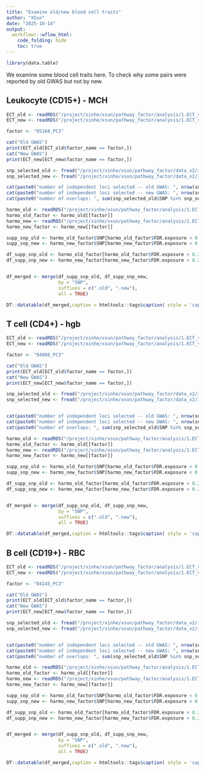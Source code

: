 ```yaml
---
title: "Examine old/new blood cell traits"
author: "XSun"
date: "2025-10-14"
output:
  workflowr::wflow_html:
    code_folding: hide
    toc: true
---
```


```r
library(data.table)
```

We examine some blood cell traits here. To check why some pairs were reported by old GWAS but not by new.


## Leukocyte (CD15+) - MCH

```r
ECT_old <- readRDS("/project/xinhe/xsun/pathway_factor/analysis/1.ECT_v2/ECT/CD15_positive_leukocyte-MCH-ebi-a-GCST004630_ECT.RDS")
ECT_new <- readRDS("/project/xinhe/xsun/pathway_factor/analysis/1.ECT_v2/ECT/CD15_positive_leukocyte-MCH-ebi-a-GCST90002390_ECT.RDS")

factor <- "05168_PC3"

cat("Old GWAS")
print(ECT_old[ECT_old$factor_name == factor,])
cat("New GWAS")
print(ECT_new[ECT_new$factor_name == factor,])

snp_selected_old <- fread("/project/xinhe/xsun/pathway_factor/data_v2/indep_loci/MCH-ebi-a-GCST004630_prunedsnps.txt")
snp_selected_new <- fread("/project/xinhe/xsun/pathway_factor/data_v2/indep_loci/MCH-ebi-a-GCST90002390_prunedsnps.txt")

cat(paste0("number of independent loci selected -- old GWAS: ", nrow(snp_selected_old)))
cat(paste0("number of independent loci selected -- new GWAS: ", nrow(snp_selected_new)))
cat(paste0("number of overlaps: ", sum(snp_selected_old$SNP %in% snp_selected_new$SNP)))

harmo_old <- readRDS("/project/xinhe/xsun/pathway_factor/analysis/1.ECT_v2/assoc_harmonize//CD15_positive_leukocyte-MCH-ebi-a-GCST004630_harmo.RDS")
harmo_old_factor <- harmo_old[[factor]]
harmo_new <- readRDS("/project/xinhe/xsun/pathway_factor/analysis/1.ECT_v2/assoc_harmonize//CD15_positive_leukocyte-MCH-ebi-a-GCST90002390_harmo.RDS")
harmo_new_factor <- harmo_new[[factor]]

supp_snp_old <- harmo_old_factor$SNP[harmo_old_factor$FDR.exposure < 0.2]
supp_snp_new <- harmo_new_factor$SNP[harmo_new_factor$FDR.exposure < 0.2]

df_supp_snp_old <- harmo_old_factor[harmo_old_factor$FDR.exposure < 0.2 |harmo_old_factor$SNP %in% supp_snp_new, c("SNP","pval.outcome","pval.exposure","FDR.exposure")]
df_supp_snp_new <- harmo_new_factor[harmo_new_factor$FDR.exposure < 0.2 |harmo_new_factor$SNP %in% supp_snp_old, c("SNP","pval.outcome","pval.exposure","FDR.exposure")]


df_merged <- merge(df_supp_snp_old, df_supp_snp_new, 
                   by = "SNP", 
                   suffixes = c(".old", ".new"), 
                   all = TRUE)

DT::datatable(df_merged,caption = htmltools::tags$caption( style = 'caption-side: left; text-align: left; color:black;  font-size:150% ;','Supporting SNPs in old and new GWAS '),options = list(pageLength = 10) )

```


## T cell (CD4+) - hgb

```r
ECT_old <- readRDS("/project/xinhe/xsun/pathway_factor/analysis/1.ECT_v2/ECT/T_cell-hgb-ebi-a-GCST004615_ECT.RDS")
ECT_new <- readRDS("/project/xinhe/xsun/pathway_factor/analysis/1.ECT_v2/ECT/T_cell-HB-ebi-a-GCST90002384_ECT.RDS")

factor <- "04066_PC3"

cat("Old GWAS")
print(ECT_old[ECT_old$factor_name == factor,])
cat("New GWAS")
print(ECT_new[ECT_new$factor_name == factor,])

snp_selected_old <- fread("/project/xinhe/xsun/pathway_factor/data_v2/indep_loci/hgb-ebi-a-GCST004615_prunedsnps.txt")
snp_selected_new <- fread("/project/xinhe/xsun/pathway_factor/data_v2/indep_loci/HB-ebi-a-GCST90002384_prunedsnps.txt")


cat(paste0("number of independent loci selected -- old GWAS: ", nrow(snp_selected_old)))
cat(paste0("number of independent loci selected -- new GWAS: ", nrow(snp_selected_new)))
cat(paste0("number of overlaps: ", sum(snp_selected_old$SNP %in% snp_selected_new$SNP)))

harmo_old <- readRDS("/project/xinhe/xsun/pathway_factor/analysis/1.ECT_v2/assoc_harmonize/T_cell-hgb-ebi-a-GCST004615_harmo.RDS")
harmo_old_factor <- harmo_old[[factor]]
harmo_new <- readRDS("/project/xinhe/xsun/pathway_factor/analysis/1.ECT_v2/assoc_harmonize/T_cell-HB-ebi-a-GCST90002384_harmo.RDS")
harmo_new_factor <- harmo_new[[factor]]

supp_snp_old <- harmo_old_factor$SNP[harmo_old_factor$FDR.exposure < 0.2]
supp_snp_new <- harmo_new_factor$SNP[harmo_new_factor$FDR.exposure < 0.2]

df_supp_snp_old <- harmo_old_factor[harmo_old_factor$FDR.exposure < 0.2 |harmo_old_factor$SNP %in% supp_snp_new, c("SNP","pval.outcome","pval.exposure","FDR.exposure")]
df_supp_snp_new <- harmo_new_factor[harmo_new_factor$FDR.exposure < 0.2 |harmo_new_factor$SNP %in% supp_snp_old, c("SNP","pval.outcome","pval.exposure","FDR.exposure")]


df_merged <- merge(df_supp_snp_old, df_supp_snp_new, 
                   by = "SNP", 
                   suffixes = c(".old", ".new"), 
                   all = TRUE)

DT::datatable(df_merged,caption = htmltools::tags$caption( style = 'caption-side: left; text-align: left; color:black;  font-size:150% ;','Supporting SNPs in old and new GWAS '),options = list(pageLength = 10) )

```


## B cell (CD19+) - RBC

```r
ECT_old <- readRDS("/project/xinhe/xsun/pathway_factor/analysis/1.ECT_v2/ECT/B_cell-RBC-ebi-a-GCST004601_ECT.RDS")
ECT_new <- readRDS("/project/xinhe/xsun/pathway_factor/analysis/1.ECT_v2/ECT/B_cell-RBC-ebi-a-GCST90002403_ECT.RDS")

factor <- "04145_PC3"

cat("Old GWAS")
print(ECT_old[ECT_old$factor_name == factor,])
cat("New GWAS")
print(ECT_new[ECT_new$factor_name == factor,])

snp_selected_old <- fread("/project/xinhe/xsun/pathway_factor/data_v2/indep_loci/hgb-ebi-a-GCST004615_prunedsnps.txt")
snp_selected_new <- fread("/project/xinhe/xsun/pathway_factor/data_v2/indep_loci/HB-ebi-a-GCST90002384_prunedsnps.txt")


cat(paste0("number of independent loci selected -- old GWAS: ", nrow(snp_selected_old)))
cat(paste0("number of independent loci selected -- new GWAS: ", nrow(snp_selected_new)))
cat(paste0("number of overlaps: ", sum(snp_selected_old$SNP %in% snp_selected_new$SNP)))

harmo_old <- readRDS("/project/xinhe/xsun/pathway_factor/analysis/1.ECT_v2/assoc_harmonize/B_cell-RBC-ebi-a-GCST004601_harmo.RDS")
harmo_old_factor <- harmo_old[[factor]]
harmo_new <- readRDS("/project/xinhe/xsun/pathway_factor/analysis/1.ECT_v2/assoc_harmonize/B_cell-RBC-ebi-a-GCST90002403_harmo.RDS")
harmo_new_factor <- harmo_new[[factor]]

supp_snp_old <- harmo_old_factor$SNP[harmo_old_factor$FDR.exposure < 0.2]
supp_snp_new <- harmo_new_factor$SNP[harmo_new_factor$FDR.exposure < 0.2]

df_supp_snp_old <- harmo_old_factor[harmo_old_factor$FDR.exposure < 0.2 |harmo_old_factor$SNP %in% supp_snp_new, c("SNP","pval.outcome","pval.exposure","FDR.exposure")]
df_supp_snp_new <- harmo_new_factor[harmo_new_factor$FDR.exposure < 0.2 |harmo_new_factor$SNP %in% supp_snp_old, c("SNP","pval.outcome","pval.exposure","FDR.exposure")]


df_merged <- merge(df_supp_snp_old, df_supp_snp_new, 
                   by = "SNP", 
                   suffixes = c(".old", ".new"), 
                   all = TRUE)

DT::datatable(df_merged,caption = htmltools::tags$caption( style = 'caption-side: left; text-align: left; color:black;  font-size:150% ;','Supporting SNPs in old and new GWAS '),options = list(pageLength = 10) )

```